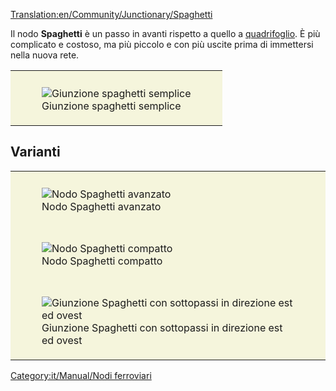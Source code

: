 [[Translation:en/Community/Junctionary/Spaghetti]]

{{it/Community/Nodo/Nodi ferroviari}}
Il nodo '''Spaghetti''' è un passo in avanti rispetto a quello a [[it/Community/Junctionary/Quadrifoglio|quadrifoglio]]. È più complicato e costoso, ma più piccolo e con più uscite prima di immettersi nella nuova rete.

{{it/Community/Nodo/Requisiti nodo|Costoso|3|1|0|1|1|0|1|0|0|2|0||I treni guasti bloccano solo le curve a sinistra del relativo asse.|
* Può Gestire un numero elevato di treni contemporaneamente.
* Funge da inversione a U in due delle quattro direzioni primarie.
* richiede molto spazio per realizzarlo.
* I treni convergono su una traccia prima di instradarsi per il loro percorso.
* Fai in modo che le sezioni di svolta siano abbastanza lunghe da poter contenere il tuo treno più lungo così da non bloccare la linea principale dietro sé.
* Area: 16x16
}}
{|style="border: 0px; margin: auto;" 
|style="padding: 10px 10px 5px; 10px; background-color: #F5F5DC;"|[[File:en/Community/Junctionary/Spaghetti.png|center|frame|Giunzione spaghetti semplice]]
|}
==Varianti==
{|style="border: 0px; margin: auto; border-collapse: separate;" cellspacing="10"
|style="padding: 10px 10px 5px; 10px; background-color: #F5F5DC;"|[[File:en/Community/Junctionary/Spaghetti 2.png|center|frame|Nodo Spaghetti avanzato]]
|-
|style="padding: 10px 10px 5px; 10px; background-color: #F5F5DC;"|[[File:en/Community/Junctionary/Spaghetti compact.jpeg|center|frame|Nodo Spaghetti compatto]]
|-
|style="padding: 10px 10px 5px; 10px; background-color: #F5F5DC;"|[[File:en/Community/Junctionary/Altered spaghetti.png|center|frame|Giunzione Spaghetti con sottopassi in direzione est ed ovest]]
|}
[[Category:it/Manual/Nodi ferroviari]]